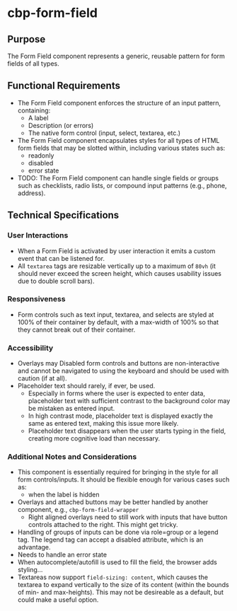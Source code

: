 
<Meta title="Components/Form Fields/Specifications" />

# cbp-form-field

## Purpose

The Form Field component represents a generic, reusable pattern for form fields of all types.

## Functional Requirements

* The Form Field component enforces the structure of an input pattern, containing:
  * A label
  * Description (or errors)
  * The native form control (input, select, textarea, etc.)
* The Form Field component encapsulates styles for all types of HTML form fields that may be slotted within, including various states such as:
  * readonly
  * disabled
  * error state
* TODO: The Form Field component can handle single fields or groups such as checklists, radio lists, or compound input patterns (e.g., phone, address).

## Technical Specifications

### User Interactions

* When a Form Field is activated by user interaction it emits a custom event that can be listened for.
* All `textarea` tags are resizable vertically up to a maximum of `80vh` (it should never exceed the screen height, which causes usability issues due to double scroll bars).

### Responsiveness

* Form controls such as text input, textarea, and selects are styled at 100% of their container by default, with a max-width of 100% so that they cannot break out of their container.

### Accessibility

* Overlays may Disabled form controls and buttons are non-interactive and cannot be navigated to using the keyboard and should be used with caution (if at all).
* Placeholder text should rarely, if ever, be used.
  * Especially in forms where the user is expected to enter data, placeholder text with sufficient contrast to the background color may be mistaken as entered input.
  * In high contrast mode, placeholder text is displayed exactly the same as entered text, making this issue more likely.
  * Placeholder text disappears when the user starts typing in the field, creating more cognitive load than necessary.

### Additional Notes and Considerations

* This component is essentially required for bringing in the style for all form controls/inputs. It should be flexible enough for various cases such as:
  * when the label is hidden
* Overlays and attached buttons may be better handled by another component, e.g., `cbp-form-field-wrapper`
  * Right aligned overlays need to still work with inputs that have button controls attached to the right. This might get tricky. 
* Handling of groups of inputs can be done via role=group or a legend tag. The legend tag can accept a disabled attribute, which is an advantage.
* Needs to handle an error state
* When autocomplete/autofill is used to fill the field, the browser adds styling...
* Textareas now support `field-sizing: content`, which causes the textarea to expand vertically to the size of its content (within the bounds of min- and max-heights). This may not be desireable as a default, but could make a useful option.